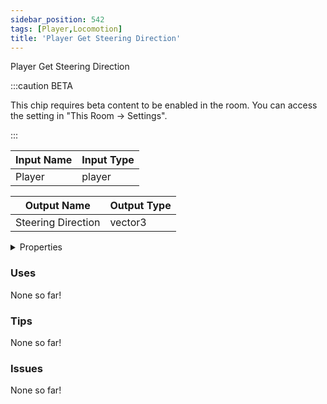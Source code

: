 ```yaml
---
sidebar_position: 542
tags: [Player,Locomotion]
title: 'Player Get Steering Direction'
---
```


Player Get Steering Direction

:::caution BETA

This chip requires beta content to be enabled in the room. You can access the setting in "This Room -> Settings".

:::

<IChip uuid="119718a6-adb8-40b3-9e0c-b48dd5cb9ff3"/>

| Input Name | Input Type |
|-----------|-----------|
| Player | player |

| Output Name | Output Type |
|-----------|-----------|
| Steering Direction | vector3 |


<details>
  <summary>Properties</summary>
  <div>
    <div>
    <table>
      <thead>
        <tr>
          <th>Is beta required?</th>
          <th>Yes</th>
        </tr>
        <tr>
          <th>Is this chip a trolling risk?</th>
          <th>No</th>
        </tr>
        <tr>
          <th>Is this chip a role assignment risk?</th>
          <th>No</th>
        </tr>
        <tr>
          <th>Chip UUID</th>
          <th>119718a6-adb8-40b3-9e0c-b48dd5cb9ff3</th>
        </tr>
        <tr>
          <th>Room availability</th>
          <th>Available everywhere</th>
        </tr>
      </thead>
    </table>
    </div>
  </div>
</details>

### Uses

None so far!

### Tips

None so far!

### Issues

None so far!